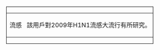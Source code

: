 <div style="float: left; border:solid black 1px; margin: 1px;">
{| cellspacing="0" style="width: 238px; background: white;"
| 流感
| style="font-size: {{{info-s|8}}}pt; padding: 4pt; line-height: 1.25em; color: {{{info-fc|black}}};" | 該用戶對2009年H1N1流感大流行有所研究。
|}</div>
<includeonly>
[[Category:對H1N1甲型流感感興趣的維基人|{{PAGENAME}}]]
</includeonly>